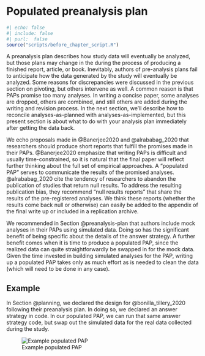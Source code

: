 # Populated preanalysis plan  


```r
#| echo: false
#| include: false
#| purl:  false
source("scripts/before_chapter_script.R")
```

A preanalysis plan describes how study data will eventually be analyzed, but those plans may change in the during the process of producing a finished report, article, or book. Inevitably, authors of pre-analysis plans fail to anticipate how the data generated by the study will eventually be analyzed. Some reasons for discrepancies were discussed in the previous section on pivoting, but others intervene as well. A common reason is that PAPs promise too many analyses. In writing a concise paper, some analyses are dropped, others are combined, and still others are added during the writing and revision process. In the next section, we'll describe how to reconcile analyses-as-planned with analyses-as-implemented, but this present section is about what to do with your analysis plan immediately after getting the data back.

We echo proposals made in @Banerjee2020 and @alrababag_2020 that researchers should produce short reports that fulfill the promises made in their PAPs. @Banerjee2020 emphasize that writing PAPs is difficult and usually time-constrained, so it is natural that the final paper will reflect further thinking about the full set of empirical approaches. A "populated PAP" serves to communicate the results of the promised analyses. @alrababag_2020 cite the tendency of researchers to abandon the publication of studies that return null results. To address the resulting publication bias, they recommend "null results reports" that share the results of the pre-registered analyses. We think these reports (whether the results come back null or otherwise) can easily be added to the appendix of the final write up or included in a replication archive.

We recommended in Section @preanalysis-plan that authors include mock analyses in their PAPs using simulated data. Doing so has the significant benefit of being specific about the details of the answer strategy. A further benefit comes when it is time to produce a populated PAP, since the realized data can quite straightforwardly be swapped in for the mock data. Given the time invested in building simulated analyses for the PAP, writing up a populated PAP takes only as much effort as is needed to clean the data (which will need to be done in any case).

## Example

In Section @planning, we declared the design for @bonilla_tillery_2020 following their preanalysis plan. In doing so, we declared an answer strategy in code. In our populated PAP, we can run that same answer strategy code, but swap out the simulated data for the real data collected during the study. 

![Example populated PAP](/figures/example-populated-pap){#fig-populatedpapcontactsheet}
